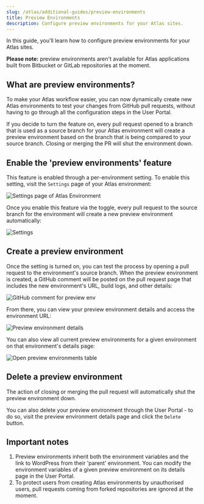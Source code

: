 ```yaml
---
slug: /atlas/additional-guides/preview-environments
title: Preview Environments
description: Configure preview environments for your Atlas sites.
---
```


In this guide, you'll learn how to configure preview environments for your Atlas sites. 

**Please note:** preview environments aren't available for Atlas applications built from Bitbucket or GitLab repositories at the moment.

## What are preview environments?
To make your Atlas workflow easier, you can now dynamically create new Atlas environments to test your changes from GitHub pull requests, without having to go through all the configuration steps in the User Portal.

If you decide to turn the feature on, every pull request opened to a branch that is used as a source branch for your Atlas environment will create a preview environment based on the branch that is being compared to your source branch. Closing or merging the PR will shut the environment down.


## Enable the 'preview environments' feature
This feature is enabled through a per-environment setting. To enable this setting, visit the `Settings` page of your Atlas environment:

![Settings page of Atlas Environment](./assets/img/preview-environments/settings.png)

Once you enable this feature via the toggle, every pull request to the source branch for the environment will create a new preview environment automatically:

![Settings](./assets/img/preview-environments/toggle.png)


## Create a preview environment
Once the setting is turned on, you can test the process by opening a pull request to the environment's source branch. When the preview environment is created, a GitHub comment will be posted on the pull request page that includes the new environment's URL, build logs, and other details:

![GitHub comment for preview env](./assets/img/preview-environments/pr.png)

From there, you can view your preview environment details and access the environment URL:

![Preview environment details](./assets/img/preview-environments/details.png)

You can also view all current preview environments for a given environment on that environment's details page:

![Open preview environments table](./assets/img/preview-environments/table.png)


## Delete a preview environment
The action of closing or merging the pull request will automatically shut the preview environment down.

You can also delete your preview environment through the User Portal - to do so, visit the preview environment details page and click the `Delete` button.

## Important notes
1. Preview environments inherit both the environment variables and the link to WordPress from their 'parent' environment. You can modify the environment variables of a given preview environment on its details page in the User Portal.
2. To protect users from creating Atlas environments by unauthorised users, pull requests coming from forked repositories are ignored at the moment.
